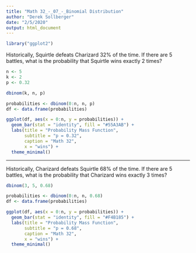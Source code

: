 ---
title: "Math 32_-_07_-_Binomial Distribution"
author: "Derek Sollberger"
date: "2/5/2020"
output: html_document
---

```{r, message = FALSE, warning = FALSE}
library("ggplot2")
```

Historically, Squirtle defeats Charizard 32% of the time.  If there are 5 battles, what is the probability that Squirtle wins exactly 2 times?

```{r}
n <- 5
k <- 2
p <- 0.32

dbinom(k, n, p)
```

```{r}
probabilities <- dbinom(0:n, n, p)
df <- data.frame(probabilities)

ggplot(df, aes(x = 0:n, y = probabilities)) +
  geom_bar(stat = "identity", fill = "#55A3AB") +
  labs(title = "Probability Mass Function",
       subtitle = "p = 0.32",
       caption = "Math 32",
       x = "wins") +
  theme_minimal()
```

---

Historically, Charizard defeats Squirtle 68% of the time.  If there are 5 battles, what is the probability that Charizard wins exactly 3 times?

```{r}
dbinom(3, 5, 0.68)
```

```{r}
probabilities <- dbinom(0:n, n, 0.68)
df <- data.frame(probabilities)

ggplot(df, aes(x = 0:n, y = probabilities)) +
  geom_bar(stat = "identity", fill = "#F4B185") +
  labs(title = "Probability Mass Function",
       subtitle = "p = 0.68",
       caption = "Math 32",
       x = "wins") +
  theme_minimal()
```